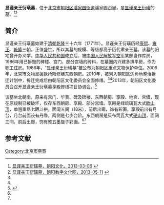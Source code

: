 {{文物保护单位
| 级别 = 市县级
| 省名 = 北京市
| 市/县名 = 北京市朝阳区
| 图片 = 
| 名称 = 显谨亲王衍璜墓
| 编号 = 1-？
| 分类 = 古建筑
| 所在 = [[潘家园街道|潘家园街道]]潘家园西里
| 时代 = [[清|清]]
| 登录 = 1986年
}}

'''显谨亲王衍璜墓'''，位于[[北京市|北京市]][[朝阳区_(北京市)|朝阳区]][[潘家园街道|潘家园街道]]潘家园西里，是[[肃亲王|显谨亲王]][[衍潢|衍璜]]的墓。<ref name=cywh>[http://www.risingsun.org.cn/culherit/culold/8a24f0a03d34746f013d3ebc06410008.html 显谨亲王衍璜墓，朝阳文化，2013-03-06] {{Wayback|url=http://www.risingsun.org.cn/culherit/culold/8a24f0a03d34746f013d3ebc06410008.html |date=20150924091322 }}</ref><ref name=cyszwh>[http://whfw.bjchy.gov.cn/whly/402883ef3e9195be013e93f687ad0346.html 显谨亲王衍璜墓，朝阳数字文化网，2013-05-11] {{Wayback|url=http://whfw.bjchy.gov.cn/whly/402883ef3e9195be013e93f687ad0346.html |date=20141020134310 }}</ref>

==简介==
显谨亲王衍璜墓始建于[[清朝|清朝]][[乾隆|乾隆]]三十六年（1771年）。显谨亲王衍璜历经[[康熙|康熙]]、[[雍正|雍正]]、[[乾隆|乾隆]]三朝，正值盛世，所以其墓的规模、等级都高于历代肃亲王墓。该墓的阳宅曾开办义学。[[中华人民共和国|中华人民共和国]]成立后，被[[中国人民解放军空军|中国人民解放军空军]]某部当作库房，1986年用已拆毁的碑楼、宫门、部分宫墙的砖料，在墓圈内兴建多排平房，作为职工住房。1986年，“显谨亲王衍璜墓”被公布为朝阳区重点文物保护单位。2009年，北京市文物局拨款抢险修缮东西朝房。2010年，被列入朝阳区边角地整治拆迁计划中，拆迁完成后由朝阳区文化委员会全面修缮。<ref name=cywh/><ref name=cyszwh/>2013年，朝阳区文化委员会召开显谨亲王衍璜墓享殿修缮项目协调会。<ref>{{Cite web |url=http://www.bjchy.gov.cn/dynamic/news/8a24fe833b92d7e7013d91459962096d.html |title=区文化委召开显谨亲王衍璜墓享殿修缮项目协调会，北京朝阳，2013-03-22 |access-date=2014-10-20 |archive-date=2016-03-04 |archive-url=https://web.archive.org/web/20160304130558/http://www.bjchy.gov.cn/dynamic/news/8a24fe833b92d7e7013d91459962096d.html |dead-url=no }}</ref>

该墓坐北朝南，原来有宫门、华表、碑及碑楼、东西朝房、享殿、地宫、宫墙，现在原规制已被破坏，仅存东西朝房、享殿、部分宫墙。享殿是绿琉璃瓦大式[[歇山顶|歇山顶]]，单翘重昂七跴斗拱，面阔五间（18米），前后出廊，饰有彩画。享殿前出有月台，月台前面设有丹陛，两侧是七步台阶。东西朝房是灰布筒瓦大式[[硬山顶|硬山顶]]，面阔三间，前后出廊，饰有雅五墨旋子彩画。<ref name=cywh/><ref name=cyszwh/>

==参考文献==
{{reflist}}

[[Category:北京市墓葬|Category:北京市墓葬]]
